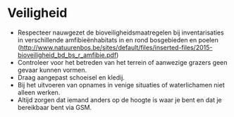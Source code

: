 # Veiligheid

```{=html}
<!--
Alle aandachtspunten in verband met veilig werken.
-->
```
-   Respecteer nauwgezet de bioveiligheidsmaatregelen bij inventarisaties in verschillende amfibieënhabitats in en rond bosgebieden en poelen (<http://www.natuurenbos.be/sites/default/files/inserted-files/2015-bioveiligheid_bd_bs_r_amfibie.pdf>)
-   Controleer voor het betreden van het terrein of aanwezige grazers geen gevaar kunnen vormen.
-   Draag aangepast schoeisel en kledij.
-   Bij het uitvoeren van opnames in venige situaties of waterlichamen niet alleen werken.
-   Altijd zorgen dat iemand anders op de hoogte is waar je bent en dat je bereikbaar bent via GSM.
